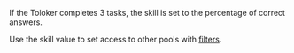 <Image withBackground imageId="1675426902489" alt="" />

If the Toloker completes 3 tasks, the skill is set to the percentage of correct answers.

Use the skill value to set access to other pools with [filters](/docs-new/guide/filters).

<Cut title="Example of filter settings">

<Image withBackground imageId="1675426610167" alt="" />

</Cut>